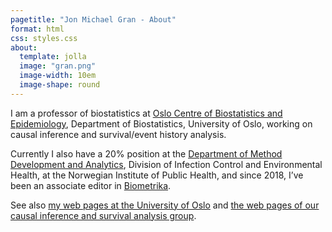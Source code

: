 ```yaml
---
pagetitle: "Jon Michael Gran - About"
format: html
css: styles.css
about:
  template: jolla
  image: "gran.png"
  image-width: 10em
  image-shape: round
---
```


I am a professor of biostatistics at [Oslo Centre of Biostatistics and Epidemiology](https://www.med.uio.no/imb/english/research/centres/ocbe/){target="_blank"}, Department of Biostatistics, University of Oslo, working on causal inference and survival/event history analysis.

Currently I also have a 20% position at the [Department of Method Development and Analytics](https://www.fhi.no/en/ab/departments-and-centres/method-development-and-analytics/){target="_blank"}, Division of Infection Control and Environmental Health, at the Norwegian Institute of Public Health, and since 2018, I've been an associate editor in [Biometrika](https://academic.oup.com/biomet){target="_blank"}.

See also [my web pages at the University of Oslo](https://www.med.uio.no/imb/english/people/aca/jonmic/index.html){target="_blank"} and [the web pages of our causal inference and survival analysis group](https://www.med.uio.no/imb/english/research/groups/causal-inference-methods/index.html){target="_blank"}.
